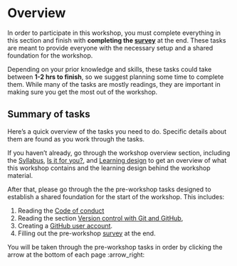 # Overview {#sec-pre-workshop}

In order to participate in this workshop, you must complete everything
in this section and finish with **completing the
[survey](/pre-workshop/pre-survey.qmd)** at the end. These tasks are
meant to provide everyone with the necessary setup and a shared
foundation for the workshop.

Depending on your prior knowledge and skills, these tasks could take
between **1-2 hrs to finish**, so we suggest planning some time to
complete them. While many of the tasks are mostly readings, they are
important in making sure you get the most out of the workshop.

## Summary of tasks

Here's a quick overview of the tasks you need to do. Specific details
about them are found as you work through the tasks.

If you haven't already, go through the workshop overview section,
including the [Syllabus](/overview/syllabus.qmd), [Is it for
you?](/overview/is-it-for-you.qmd), and [Learning
design](/overview/learning-design.qmd) to get an overview of what this
workshop contains and the learning design behind the workshop material.

After that, please go through the the pre-workshop tasks designed to
establish a shared foundation for the start of the workshop. This
includes:

1.  Reading the [Code of conduct](/pre-workshop/code-of-conduct.qmd)
2.  Reading the section [Version control with Git and
    GitHub](/pre-workshop/git-and-github.qmd),
3.  Creating a [GitHub user account](/pre-workshop/github-account.qmd).
4.  Filling out the pre-workshop [survey](/pre-workshop/pre-survey.qmd)
    at the end.

::: callout-tip
You will be taken through the pre-workshop tasks in order by clicking
the arrow at the bottom of each page :arrow_right:
:::
